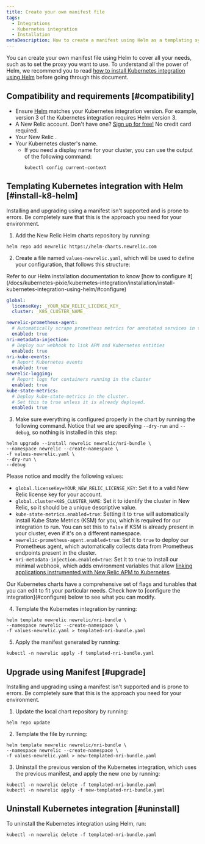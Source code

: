 ```yaml
---
title: Create your own manifest file
tags:
  - Integrations
  - Kubernetes integration
  - Installation
metaDescription: How to create a manifest using Helm as a templating system
---
```


You can create your own manifest file using Helm to cover all your needs, such as to set the proxy you want to use. To understand all the power of Helm, we recommend you to read [how to install Kubernetes integration using Helm](/docs/kubernetes-pixie/kubernetes-integration/installation/install-kubernetes-integration-using-helm) before going through this document.

## Compatibility and requirements [#compatibility]

* Ensure [Helm](https://github.com/helm/helm#install) matches your Kubernetes integration version. For example, version 3 of the Kubernetes integration requires Helm version 3.
* A New Relic account. Don't have one? [Sign up for free!](https://newrelic.com/signup) No credit card required.
* Your New Relic <LicenseKey />.
* Your Kubernetes cluster's name.
  * If you need a display name for your cluster, you can use the output of the following command:
    ```shell
    kubectl config current-context
    ```

## Templating Kubernetes integration with Helm [#install-k8-helm]

<Callout variant="important">
  Installing and upgrading using a manifest isn't supported and is prone to errors. Be completely sure that this is the approach you need for your environment.
</Callout>

1. Add the New Relic Helm charts repository by running:
  ```shell
  helm repo add newrelic https://helm-charts.newrelic.com
  ```

2. Create a file named `values-newrelic.yaml`, which will be used to define your configuration, that follows this structure:

<Callout variant="important">
Refer to our Helm installation documentation to know [how to configure it](/docs/kubernetes-pixie/kubernetes-integration/installation/install-kubernetes-integration-using-helm/#configure)
</Callout>

```yaml
global:
  licenseKey: _YOUR_NEW_RELIC_LICENSE_KEY_
  cluster: _K8S_CLUSTER_NAME_

newrelic-prometheus-agent:
  # Automatically scrape prometheus metrics for annotated services in the cluster
  enabled: true
nri-metadata-injection:
  # Deploy our webhook to link APM and Kubernetes entities
  enabled: true
nri-kube-events:
  # Report Kubernetes events
  enabled: true
newrelic-logging:
  # Report logs for containers running in the cluster
  enabled: true
kube-state-metrics:
  # Deploy kube-state-metrics in the cluster.
  # Set this to true unless it is already deployed.
  enabled: true
```

3. Make sure everything is configured properly in the chart by running the following command. Notice that we are specifying `--dry-run` and `--debug`, so nothing is installed in this step:

```shell
helm upgrade --install newrelic newrelic/nri-bundle \
--namespace newrelic --create-namespace \
-f values-newrelic.yaml \
--dry-run \
--debug
```

Please notice and modify the following values:

* `global.licenseKey=YOUR_NEW_RELIC_LICENSE_KEY`: Set it to a valid New Relic license key for your account.
* `global.cluster=K8S_CLUSTER_NAME`: Set it to identify the cluster in New Relic, so it should be a unique descriptive value.
* `kube-state-metrics.enabled=true`: Setting it to `true` will automatically install Kube State Metrics (KSM) for you, which is required for our integration to run. You can set this to `false` if KSM is already present in your cluster, even if it's on a different namespace.
* `newrelic-prometheus-agent.enabled=true`: Set it to `true` to deploy our Prometheus agent, which automatically collects data from Prometheus endpoints present in the cluster.
* `nri-metadata-injection.enabled=true`: Set it to `true` to install our minimal webhook, which adds environment variables that allow [linking applications instrumented with New Relic APM to Kubernetes](/docs/kubernetes-pixie/kubernetes-integration/link-your-applications/link-your-applications-kubernetes).

<Callout variant="tip">
Our Kubernetes charts have a comprehensive set of flags and tunables that you can edit to fit your particular needs. Check how to [configure the integration](#configure) below to see what you can modify.
</Callout>

4. Template the Kubernetes integration by running:
  ```shell
  helm template newrelic newrelic/nri-bundle \
  --namespace newrelic --create-namespace \
  -f values-newrelic.yaml > templated-nri-bundle.yaml
  ```

5. Apply the manifest generated by running:
  ```shell
  kubectl -n newrelic apply -f templated-nri-bundle.yaml
  ```

## Upgrade using Manifest [#upgrade]

<Callout variant="important">
  Installing and upgrading using a manifest isn't supported and is prone to errors. Be completely sure that this is the approach you need for your environment.
</Callout>

1. Update the local chart repository by running:
  ```shell
  helm repo update
  ```

2. Template the file by running:
  ```shell
  helm template newrelic newrelic/nri-bundle \
  --namespace newrelic --create-namespace \
  -f values-newrelic.yaml > new-templated-nri-bundle.yaml
  ```

3. Uninstall the previous version of the Kubernetes integration, which uses the previous manifest, and apply the new one by running:
  ```shell
  kubectl -n newrelic delete -f templated-nri-bundle.yaml
  kubectl -n newrelic apply -f new-templated-nri-bundle.yaml
  ```

## Uninstall Kubernetes integration [#uninstall]

To uninstall the Kubernetes integration using Helm, run:
  ```shell
  kubectl -n newrelic delete -f templated-nri-bundle.yaml
  ```
